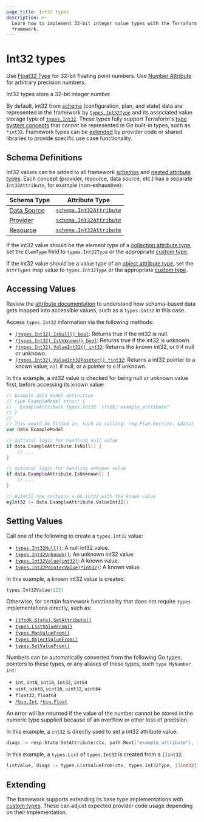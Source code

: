 ```yaml
---
page_title: Int32 types
description: >-
  Learn how to implement 32-bit integer value types with the Terraform plugin
  framework.
---
```


# Int32 types

<Tip>

Use [Float32 Type](/terraform/plugin/framework/handling-data/types/float32) for 32-bit floating point numbers. Use [Number Attribute](/terraform/plugin/framework/handling-data/types/number) for arbitrary precision numbers.

</Tip>

Int32 types store a 32-bit integer number.

By default, int32 from [schema](/terraform/plugin/framework/handling-data/schemas) (configuration, plan, and state) data are represented in the framework by [`types.Int32Type`](https://pkg.go.dev/github.com/hashicorp/terraform-plugin-framework/types#Int32Type) and its associated value storage type of [`types.Int32`](https://pkg.go.dev/github.com/hashicorp/terraform-plugin-framework/types#Int32). These types fully support Terraform's [type system concepts](/terraform/plugin/framework/handling-data/terraform-concepts) that cannot be represented in Go built-in types, such as `*int32`. Framework types can be [extended](#extending) by provider code or shared libraries to provide specific use case functionality.

## Schema Definitions

Int32 values can be added to all framework [schemas](/terraform/plugin/framework/handling-data/schemas) and [nested attribute types](/terraform/plugin/framework/handling-data/attributes#nested-attribute-types).
Each concept (provider, resource, data source, etc.) has a separate `Int32Attribute`, for example (non-exhaustive):

| Schema Type | Attribute Type |
|-------------|----------------|
| [Data Source](/terraform/plugin/framework/data-sources) | [`schema.Int32Attribute`](https://pkg.go.dev/github.com/hashicorp/terraform-plugin-framework/datasource/schema#Int32Attribute) |
| [Provider](/terraform/plugin/framework/providers) | [`schema.Int32Attribute`](https://pkg.go.dev/github.com/hashicorp/terraform-plugin-framework/provider/schema#Int32Attribute) |
| [Resource](/terraform/plugin/framework/resources) | [`schema.Int32Attribute`](https://pkg.go.dev/github.com/hashicorp/terraform-plugin-framework/resource/schema#Int32Attribute) |

If the int32 value should be the element type of a [collection attribute type](/terraform/plugin/framework/handling-data/attributes#collection-attribute-types), set the `ElemType` field to `types.Int32Type` or the appropriate [custom type](#extending).

If the int32 value should be a value type of an [object attribute type](/terraform/plugin/framework/handling-data/attributes#object-attribute-type), set the `AttrTypes` map value to `types.Int32Type` or the appropriate [custom type](#extending).

## Accessing Values

<Tip>

Review the [attribute documentation](/terraform/plugin/framework/handling-data/attributes/int32#accessing-values) to understand how schema-based data gets mapped into accessible values, such as a `types.Int32` in this case.

</Tip>

Access `types.Int32` information via the following methods:

* [`(types.Int32).IsNull() bool`](https://pkg.go.dev/github.com/hashicorp/terraform-plugin-framework/types/basetypes#Int32Value.IsNull): Returns true if the int32 is null.
* [`(types.Int32).IsUnknown() bool`](https://pkg.go.dev/github.com/hashicorp/terraform-plugin-framework/types/basetypes#Int32Value.IsUnknown): Returns true if the int32 is unknown.
* [`(types.Int32).ValueInt32() int32`](https://pkg.go.dev/github.com/hashicorp/terraform-plugin-framework/types/basetypes#Int32Value.ValueInt32): Returns the known int32, or `0` if null or unknown.
* [`(types.Int32).ValueInt32Pointer() *int32`](https://pkg.go.dev/github.com/hashicorp/terraform-plugin-framework/types/basetypes#Int32Value.ValueInt32Pointer): Returns a int32 pointer to a known value, `nil` if null, or a pointer to `0` if unknown.

In this example, a int32 value is checked for being null or unknown value first, before accessing its known value:

```go
// Example data model definition
// type ExampleModel struct {
//   ExampleAttribute types.Int32 `tfsdk:"example_attribute"`
// }
//
// This would be filled in, such as calling: req.Plan.Get(ctx, &data)
var data ExampleModel

// optional logic for handling null value
if data.ExampleAttribute.IsNull() {
    // ...
}

// optional logic for handling unknown value
if data.ExampleAttribute.IsUnknown() {
    // ...
}

// myInt32 now contains a Go int32 with the known value
myInt32 := data.ExampleAttribute.ValueInt32()
```

## Setting Values

Call one of the following to create a `types.Int32` value:

* [`types.Int32Null()`](https://pkg.go.dev/github.com/hashicorp/terraform-plugin-framework/types#Int32Null): A null int32 value.
* [`types.Int32Unknown()`](https://pkg.go.dev/github.com/hashicorp/terraform-plugin-framework/types#Int32Unknown): An unknown int32 value.
* [`types.Int32Value(int32)`](https://pkg.go.dev/github.com/hashicorp/terraform-plugin-framework/types#Int32Value): A known value.
* [`types.Int32PointerValue(*int32)`](https://pkg.go.dev/github.com/hashicorp/terraform-plugin-framework/types#Int32PointerValue): A known value.

In this example, a known int32 value is created:

```go
types.Int32Value(123)
```

Otherwise, for certain framework functionality that does not require `types` implementations directly, such as:

* [`(tfsdk.State).SetAttribute()`](https://pkg.go.dev/github.com/hashicorp/terraform-plugin-framework/tfsdk#State.SetAttribute)
* [`types.ListValueFrom()`](https://pkg.go.dev/github.com/hashicorp/terraform-plugin-framework/types#ListValueFrom)
* [`types.MapValueFrom()`](https://pkg.go.dev/github.com/hashicorp/terraform-plugin-framework/types#MapValueFrom)
* [`types.ObjectValueFrom()`](https://pkg.go.dev/github.com/hashicorp/terraform-plugin-framework/types#ObjectValueFrom)
* [`types.SetValueFrom()`](https://pkg.go.dev/github.com/hashicorp/terraform-plugin-framework/types#SetValueFrom)

Numbers can be automatically converted from the following Go types, pointers to these types, or any aliases of these types, such `type MyNumber int`:

* `int`, `int8`, `int16`, `int32`, `int64`
* `uint`, `uint8`, `uint16`, `uint32`, `uint64`
* `float32`, `float64`
* [`*big.Int`](https://pkg.go.dev/math/big#Int), [`*big.Float`](https://pkg.go.dev/math/big#Float)

An error will be returned if the value of the number cannot be stored in the numeric type supplied because of an overflow or other loss of precision.

In this example, a `int32` is directly used to set a int32 attribute value:

```go
diags := resp.State.SetAttribute(ctx, path.Root("example_attribute"), 123)
```

In this example, a `types.List` of `types.Int32` is created from a `[]int32`:

```go
listValue, diags := types.ListValueFrom(ctx, types.Int32Type, []int32{123, 456})
```

## Extending

The framework supports extending its base type implementations with [custom types](/terraform/plugin/framework/handling-data/types/custom). These can adjust expected provider code usage depending on their implementation.
